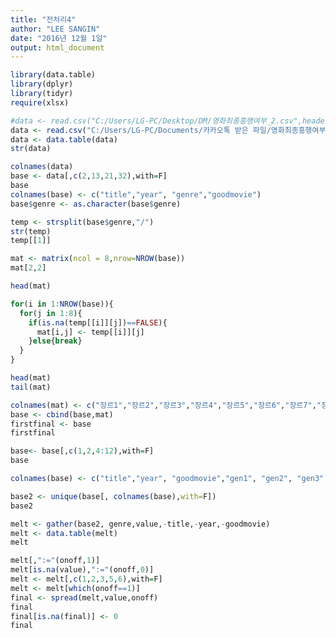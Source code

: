 ---
title: "전처리4"
author: "LEE SANGIN"
date: "2016년 12월 1일"
output: html_document
---

```{r}
library(data.table)
library(dplyr)
library(tidyr)
require(xlsx)
```

```{r}
#data <- read.csv("C:/Users/LG-PC/Desktop/DM/영화최종흥행여부_2.csv",header=T)
data <- read.csv("C:/Users/LG-PC/Documents/카카오톡 받은 파일/영화최종흥행여부_2(수정본).csv",header=T)
data <- data.table(data)
str(data)

```

```{r}
colnames(data)
base <- data[,c(2,13,21,32),with=F]
base
colnames(base) <- c("title","year", "genre","goodmovie")
base$genre <- as.character(base$genre)

```

```{r}

temp <- strsplit(base$genre,"/")
str(temp)
temp[[1]]

```

```{r}

mat <- matrix(ncol = 8,nrow=NROW(base))
mat[2,2]

head(mat)

for(i in 1:NROW(base)){
  for(j in 1:8){
    if(is.na(temp[[i]][j])==FALSE){
      mat[i,j] <- temp[[i]][j]
    }else{break}
  }
}

head(mat)
tail(mat)

colnames(mat) <- c("장르1","장르2","장르3","장르4","장르5","장르6","장르7","장르8")
base <- cbind(base,mat)
firstfinal <- base
firstfinal
```

```{r}
base<- base[,c(1,2,4:12),with=F]
base

colnames(base) <- c("title","year", "goodmovie","gen1", "gen2", "gen3", "gen4", "gen5", "gen6", "gen7", "gen8")

base2 <- unique(base[, colnames(base),with=F])
base2

melt <- gather(base2, genre,value,-title,-year,-goodmovie)
melt <- data.table(melt)
melt

melt[,":="(onoff,1)]
melt[is.na(value),":="(onoff,0)]
melt <- melt[,c(1,2,3,5,6),with=F]
melt <- melt[which(onoff==1)]
final <- spread(melt,value,onoff)
final
final[is.na(final)] <- 0
final

```

